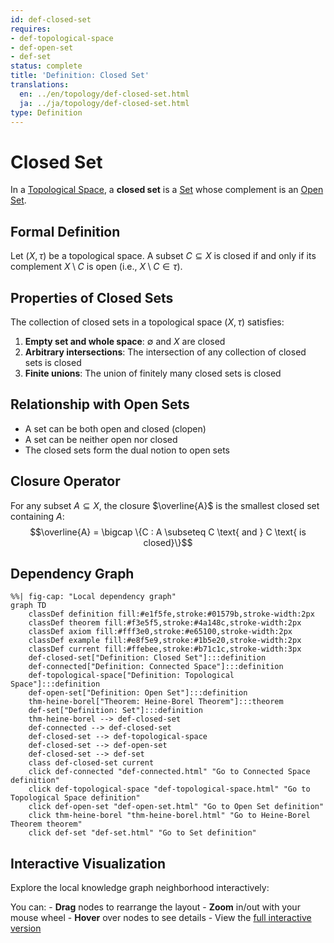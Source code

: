 ```yaml
---
id: def-closed-set
requires:
- def-topological-space
- def-open-set
- def-set
status: complete
title: 'Definition: Closed Set'
translations:
  en: ../en/topology/def-closed-set.html
  ja: ../ja/topology/def-closed-set.html
type: Definition
---
```


# Closed Set {#def-closed-set}

In a [Topological Space](def-topological-space.qmd), a **closed set** is a [Set](../logic-set-theory/def-set.qmd) whose complement is an [Open Set](def-open-set.qmd).

## Formal Definition

Let $(X, \tau)$ be a topological space. A subset $C \subseteq X$ is closed if and only if its complement $X \setminus C$ is open (i.e., $X \setminus C \in \tau$).

## Properties of Closed Sets

The collection of closed sets in a topological space $(X, \tau)$ satisfies:

1. **Empty set and whole space**: $\emptyset$ and $X$ are closed
2. **Arbitrary intersections**: The intersection of any collection of closed sets is closed
3. **Finite unions**: The union of finitely many closed sets is closed

## Relationship with Open Sets

- A set can be both open and closed (clopen)
- A set can be neither open nor closed
- The closed sets form the dual notion to open sets

## Closure Operator

For any subset $A \subseteq X$, the closure $\overline{A}$ is the smallest closed set containing $A$:
$$\overline{A} = \bigcap \{C : A \subseteq C \text{ and } C \text{ is closed}\}$$

## Dependency Graph

```mermaid
%%| fig-cap: "Local dependency graph"
graph TD
    classDef definition fill:#e1f5fe,stroke:#01579b,stroke-width:2px
    classDef theorem fill:#f3e5f5,stroke:#4a148c,stroke-width:2px
    classDef axiom fill:#fff3e0,stroke:#e65100,stroke-width:2px
    classDef example fill:#e8f5e9,stroke:#1b5e20,stroke-width:2px
    classDef current fill:#ffebee,stroke:#b71c1c,stroke-width:3px
    def-closed-set["Definition: Closed Set"]:::definition
    def-connected["Definition: Connected Space"]:::definition
    def-topological-space["Definition: Topological Space"]:::definition
    def-open-set["Definition: Open Set"]:::definition
    thm-heine-borel["Theorem: Heine-Borel Theorem"]:::theorem
    def-set["Definition: Set"]:::definition
    thm-heine-borel --> def-closed-set
    def-connected --> def-closed-set
    def-closed-set --> def-topological-space
    def-closed-set --> def-open-set
    def-closed-set --> def-set
    class def-closed-set current
    click def-connected "def-connected.html" "Go to Connected Space definition"
    click def-topological-space "def-topological-space.html" "Go to Topological Space definition"
    click def-open-set "def-open-set.html" "Go to Open Set definition"
    click thm-heine-borel "thm-heine-borel.html" "Go to Heine-Borel Theorem theorem"
    click def-set "def-set.html" "Go to Set definition"
```

## Interactive Visualization

Explore the local knowledge graph neighborhood interactively:

::: {.graph-viz data-id="def-closed-set" data-width="700" data-height="500"}
:::

You can:
- **Drag** nodes to rearrange the layout
- **Zoom** in/out with your mouse wheel
- **Hover** over nodes to see details
- View the [full interactive version](../../output/interactive/def-closed-set.html){target="_blank"}
